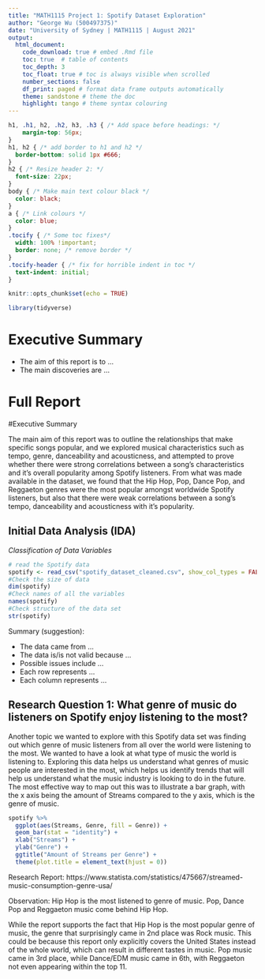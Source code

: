 ```yaml
---
title: "MATH1115 Project 1: Spotify Dataset Exploration"
author: "George Wu (500497375)"
date: "University of Sydney | MATH1115 | August 2021"
output:
  html_document:
    code_download: true # embed .Rmd file
    toc: true  # table of contents
    toc_depth: 3
    toc_float: true # toc is always visible when scrolled
    number_sections: false 
    df_print: paged # format data frame outputs automatically
    theme: sandstone # theme the doc
    highlight: tango # theme syntax colouring
---
```


```css
h1, .h1, h2, .h2, h3, .h3 { /* Add space before headings: */
    margin-top: 56px;
}
h1, h2 { /* add border to h1 and h2 */
  border-bottom: solid 1px #666;
}
h2 { /* Resize header 2: */
  font-size: 22px;
}
body { /* Make main text colour black */
  color: black;
}
a { /* Link colours */
  color: blue;
}
.tocify { /* Some toc fixes*/
  width: 100% !important;
  border: none; /* remove border */
}
.tocify-header { /* fix for horrible indent in toc */
  text-indent: initial;
}

```

```r
knitr::opts_chunk$set(echo = TRUE)
```

```r
library(tidyverse)
```
# Executive Summary
- The aim of this report is to ...
- The main discoveries are ...

# Full Report

#Executive Summary

The main aim of this report was to outline the relationships that make specific songs popular, and we explored musical characteristics such as tempo, genre, danceability and acousticness, and attempted to prove whether there were strong correlations between a song's characteristics and it's overall popularity among Spotify listeners. From what was made available in the dataset, we found that the Hip Hop, Pop, Dance Pop, and Reggaeton genres were the most popular amongst worldwide Spotify listeners, but also that there were weak correlations between a song's tempo, danceability and acousticness with it's popularity. 

## Initial Data Analysis (IDA)

*Classification of Data Variables*
```r
# read the Spotify data
spotify <- read_csv("spotify_dataset_cleaned.csv", show_col_types = FALSE)
#Check the size of data
dim(spotify)
#Check names of all the variables
names(spotify)
#Check structure of the data set
str(spotify)
```
Summary (suggestion):

- The data came from ...
- The data is/is not valid because ...
- Possible issues include ...
- Each row represents ...
- Each column represents ...


## Research Question 1: What genre of music do listeners on Spotify enjoy listening to the most?

Another topic we wanted to explore with this Spotify data set was finding out which genre of music listeners from all over the world were listening to the most. We wanted to have a look at what type of music the world is listening to. Exploring this data helps us understand what genres of music people are interested in the most, which helps us identify trends that will help us understand what the music industry is looking to do in the future. The most effective way to map out this was to illustrate a bar graph, with the x axis being the amount of Streams compared to the y axis, which is the genre of music. 

```r
spotify %>%
  ggplot(aes(Streams, Genre, fill = Genre)) +
  geom_bar(stat = "identity") +
  xlab("Streams") + 
  ylab("Genre") +
  ggtitle("Amount of Streams per Genre") + 
  theme(plot.title = element_text(hjust = 0))
```
Research Report: https://www.statista.com/statistics/475667/streamed-music-consumption-genre-usa/

Observation: Hip Hop is the most listened to genre of music. Pop, Dance Pop and Reggaeton music come behind Hip Hop. 

While the report supports the fact that Hip Hop is the most popular genre of music, the genre that surprisingly came in 2nd place was Rock music. This could be because this report only explicitly covers the United States instead of the whole world, which can result in different tastes in music. Pop music came in 3rd place, while Dance/EDM music came in 6th, with Reggaeton not even appearing within the top 11. 


